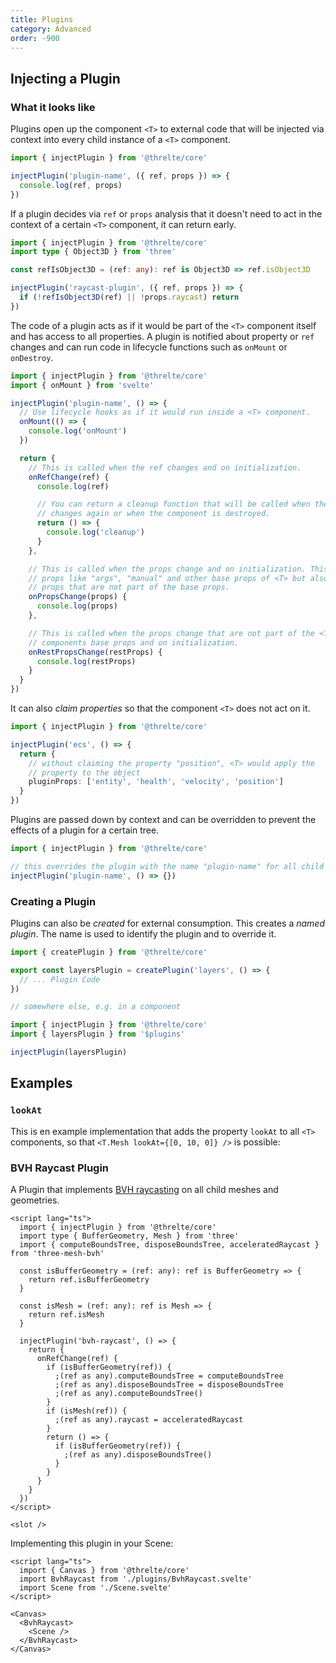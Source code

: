 ```yaml
---
title: Plugins
category: Advanced
order: -900
---
```


## Injecting a Plugin

### What it looks like

Plugins open up the component `<T>` to external code that will be injected via context into every child instance of a `<T>` component.

```ts
import { injectPlugin } from '@threlte/core'

injectPlugin('plugin-name', ({ ref, props }) => {
  console.log(ref, props)
})
```

If a plugin decides via `ref` or `props` analysis that it doesn't need to act in the context of a certain `<T>` component, it can return early.

```ts
import { injectPlugin } from '@threlte/core'
import type { Object3D } from 'three'

const refIsObject3D = (ref: any): ref is Object3D => ref.isObject3D

injectPlugin('raycast-plugin', ({ ref, props }) => {
  if (!refIsObject3D(ref) || !props.raycast) return
})
```

The code of a plugin acts as if it would be part of the `<T>` component itself and has access to all properties. A plugin is notified about property or `ref` changes and can run code in lifecycle functions such as `onMount` or `onDestroy`.

```ts
import { injectPlugin } from '@threlte/core'
import { onMount } from 'svelte'

injectPlugin('plugin-name', () => {
  // Use lifecycle hooks as if it would run inside a <T> component.
  onMount(() => {
    console.log('onMount')
  })

  return {
    // This is called when the ref changes and on initialization.
    onRefChange(ref) {
      console.log(ref)

      // You can return a cleanup function that will be called when the ref
      // changes again or when the component is destroyed.
      return () => {
        console.log('cleanup')
      }
    },

    // This is called when the props change and on initialization. This includes
    // props like "args", "manual" and other base props of <T> but also
    // props that are not part of the base props.
    onPropsChange(props) {
      console.log(props)
    },

    // This is called when the props change that are not part of the <T>
    // components base props and on initialization.
    onRestPropsChange(restProps) {
      console.log(restProps)
    }
  }
})
```

It can also _claim properties_ so that the component `<T>` does not act on it.

```ts
import { injectPlugin } from '@threlte/core'

injectPlugin('ecs', () => {
  return {
    // without claiming the property "position", <T> would apply the
    // property to the object
    pluginProps: ['entity', 'health', 'velocity', 'position']
  }
})
```

Plugins are passed down by context and can be overridden to prevent the effects of a plugin for a certain tree.

```ts
import { injectPlugin } from '@threlte/core'

// this overrides the plugin with the name "plugin-name" for all child components.
injectPlugin('plugin-name', () => {})
```

### Creating a Plugin

Plugins can also be _created_ for external consumption. This creates a _named plugin_. The name is used to identify the plugin and to override it.

```ts
import { createPlugin } from '@threlte/core'

export const layersPlugin = createPlugin('layers', () => {
  // ... Plugin Code
})
```

```ts
// somewhere else, e.g. in a component

import { injectPlugin } from '@threlte/core'
import { layersPlugin } from '$plugins'

injectPlugin(layersPlugin)
```

## Examples

### `lookAt`

This is en example implementation that adds the property `lookAt` to all `<T>` components, so that `<T.Mesh lookAt={[0, 10, 0]} />` is possible:

<Example path="plugins/lookAt" />

### BVH Raycast Plugin

A Plugin that implements [BVH raycasting](https://github.com/gkjohnson/three-mesh-bvh) on all child meshes and geometries.

```svelte
<script lang="ts">
  import { injectPlugin } from '@threlte/core'
  import type { BufferGeometry, Mesh } from 'three'
  import { computeBoundsTree, disposeBoundsTree, acceleratedRaycast } from 'three-mesh-bvh'

  const isBufferGeometry = (ref: any): ref is BufferGeometry => {
    return ref.isBufferGeometry
  }

  const isMesh = (ref: any): ref is Mesh => {
    return ref.isMesh
  }

  injectPlugin('bvh-raycast', () => {
    return {
      onRefChange(ref) {
        if (isBufferGeometry(ref)) {
          ;(ref as any).computeBoundsTree = computeBoundsTree
          ;(ref as any).disposeBoundsTree = disposeBoundsTree
          ;(ref as any).computeBoundsTree()
        }
        if (isMesh(ref)) {
          ;(ref as any).raycast = acceleratedRaycast
        }
        return () => {
          if (isBufferGeometry(ref)) {
            ;(ref as any).disposeBoundsTree()
          }
        }
      }
    }
  })
</script>

<slot />
```

Implementing this plugin in your Scene:

```svelte
<script lang="ts">
  import { Canvas } from '@threlte/core'
  import BvhRaycast from './plugins/BvhRaycast.svelte'
  import Scene from './Scene.svelte'
</script>

<Canvas>
  <BvhRaycast>
    <Scene />
  </BvhRaycast>
</Canvas>
```
